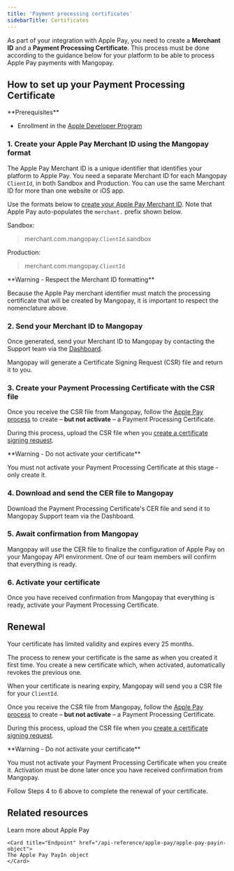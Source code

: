 ```yaml
---
title: 'Payment processing certificates'
sidebarTitle: Certificates
---
```


As part of your integration with Apple Pay, you need to create a **Merchant ID** and a **Payment Processing Certificate**. This process must be done according to the guidance below for your platform to be able to process Apple Pay payments with Mangopay.

## How to set up your Payment Processing Certificate

<Info>
**Prerequisites**

- Enrollment in the <a href="https://developer.apple.com/programs/enroll/" target="_blank">Apple Developer Program</a> 
</Info>

### 1. Create your Apple Pay Merchant ID using the Mangopay format  

The Apple Pay Merchant ID is a unique identifier that identifies your platform to Apple Pay. You need a separate Merchant ID for each Mangopay `ClientId`, in both Sandbox and Production. You can use the same Merchant ID for more than one website or iOS app.

Use the formats below to <a href="https://developer.apple.com/help/account/configure-app-capabilities/configure-apple-pay#create-a-merchant-identifier" target="_blank">create your Apple Pay Merchant ID</a>. Note that Apple Pay auto-populates the `merchant.` prefix shown below.

Sandbox: 
> merchant.com.mangopay.`ClientId`.sandbox

Production:
> merchant.com.mangopay.`ClientId`

<Warning>  
**Warning - Respect the Merchant ID formatting** 
  
Because the Apple Pay merchant identifier must match the processing certificate that will be created by Mangopay, it is important to respect the nomenclature above.  
</Warning>  

### 2. Send your Merchant ID to Mangopay  

Once generated, send your Merchant ID to Mangopay by contacting the Support team via the <a href="https://hub.mangopay.com/" target="_blank">Dashboard</a>.  

Mangopay will generate a Certificate Signing Request (CSR) file and return it to you.  

### 3. Create your Payment Processing Certificate with the CSR file  

Once you receive the CSR file from Mangopay, follow the <a href="https://developer.apple.com/help/account/configure-app-capabilities/configure-apple-pay#create-a-payment-processing-certificate" target="_blank">Apple Pay process</a> to create – **but not activate** – a Payment Processing Certificate. 

During this process, upload the CSR file when you <a href="https://developer.apple.com/help/account/create-certificates/create-a-certificate-signing-request" target="_blank">create a certificate signing request</a>.

<Warning>  
**Warning - Do not activate your certificate** 
  
You must not activate your Payment Processing Certificate at this stage - only create it.  
</Warning>  

### 4. Download and send the CER file to Mangopay  

Download the Payment Processing Certificate's CER file and send it to Mangopay Support team via the Dashboard.  

### 5. Await confirmation from Mangopay  

Mangopay will use the CER file to finalize the configuration of Apple Pay on your Mangopay API environment. One of our team members will confirm that everything is ready.  

### 6. Activate your certificate  

Once you have received confirmation from Mangopay that everything is ready, activate your Payment Processing Certificate.  

## Renewal

Your certificate has limited validity and expires every 25 months.

The process to renew your certificate is the same as when you created it first time. You create a new certificate which, when activated, automatically revokes the previous one.  

When your certificate is nearing expiry, Mangopay will send you a CSR file for your `ClientId`. 

Once you receive the CSR file from Mangopay, follow the <a href="https://developer.apple.com/help/account/configure-app-capabilities/configure-apple-pay#create-a-payment-processing-certificate" target="_blank">Apple Pay process</a> to create – **but not activate** – a Payment Processing Certificate. 

During this process, upload the CSR file when you <a href="https://developer.apple.com/help/account/create-certificates/create-a-certificate-signing-request" target="_blank">create a certificate signing request</a>.

<Warning>  
**Warning - Do not activate your certificate** 
  
You must not activate your Payment Processing Certificate when you create it. Activation must be done later once you have received confirmation from Mangopay.  
</Warning>  

Follow Steps 4 to 6 above to complete the renewal of your certificate.  

## Related resources  

<CardGroup col={2}>
    <Card title="Guide" href="/guides/payment-methods/apple-pay">
    Learn more about Apple Pay
    </Card>  

    <Card title="Endpoint" href="/api-reference/apple-pay/apple-pay-payin-object">
    The Apple Pay PayIn object
    </Card>
</CardGroup>